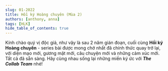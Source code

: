 ```yaml
---
slug: 01-2022
title: Hồi ký Hoàng chuyên (Mùa 2)
authors: [anthony, anna]
tags: [HLK]
hide_table_of_contents: true
---
```


Kính chào quý vị độc giả, như vậy là sau 2 năm gián đoạn, cuối cùng **Hồi ký Hoàng chuyên** - series bài được mong chờ nhất đã chính thức quay trở lại, với diện mạo mới, gương mặt mới, câu chuyện mới và những cảm xúc mới. Tất cả đã sẵn sàng. Hãy cùng nhau sống lại những miền ký ức với **_The Collab Team_** nhé!

<!-- truncate -->


<Tabs lazy>
  <TabItem value="one" label="Kỳ 1" default>
    <FirstPost />
  </TabItem>
  <TabItem value="two" label="Kỳ 2">
    <SecondPost />
  </TabItem>
  <TabItem value="three" label="Kỳ 3">
    <ThirdPost />
  </TabItem>
  <TabItem value="four" label="Kỳ 4">
    <FourthPost />
  </TabItem>
  <TabItem value="five" label="Kỳ 5">
    <FinalPost />
  </TabItem>
</Tabs>
